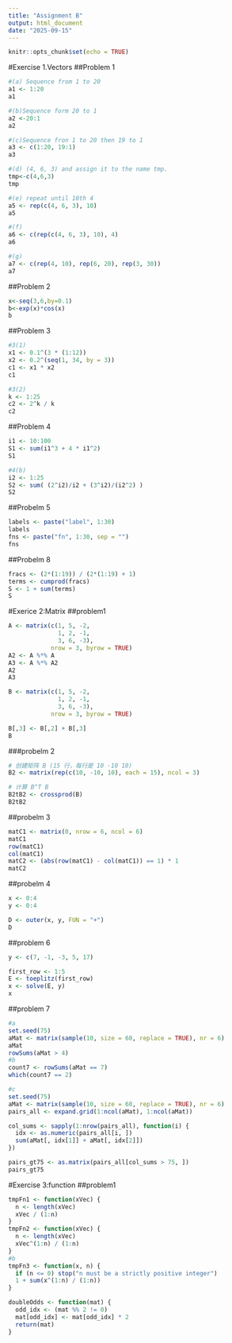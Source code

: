 ```yaml
---
title: "Assignment B"
output: html_document
date: "2025-09-15"
---
```


```r
knitr::opts_chunk$set(echo = TRUE)
```

#Exercise 1.Vectors
##Problem 1
```r
#(a) Sequence from 1 to 20
a1 <- 1:20
a1
```

```r
#(b)Sequence form 20 to 1
a2 <-20:1
a2
```

```r
#(c)Sequence fron 1 to 20 then 19 to 1
a3 <- c(1:20, 19:1)
a3
```

```r
#(d) (4, 6, 3) and assign it to the name tmp.
tmp<-c(4,6,3)
tmp
```

```r
#(e) repeat until 10th 4
a5 <- rep(c(4, 6, 3), 10)
a5
```

```r
#(f)
a6 <- c(rep(c(4, 6, 3), 10), 4)
a6

```

```r
#(g)
a7 <- c(rep(4, 10), rep(6, 20), rep(3, 30))
a7
```

##Problem 2
```r
x<-seq(3,6,by=0.1)
b<-exp(x)*cos(x)
b
```
##Problem 3
```r
#3(1) 
x1 <- 0.1^(3 * (1:12))
x2 <- 0.2^(seq(1, 34, by = 3))
c1 <- x1 * x2
c1
```

```r
#3(2)
k <- 1:25
c2 <- 2^k / k
c2
```
##Problem 4
```r
i1 <- 10:100
S1 <- sum(i1^3 + 4 * i1^2)
S1
```

```r
#4(b)
i2 <- 1:25
S2 <- sum( (2^i2)/i2 + (3^i2)/(i2^2) )
S2
```
##Probelm 5
```r
labels <- paste("label", 1:30)
labels
fns <- paste("fn", 1:30, sep = "")
fns

```

##Probelm 8
```r
fracs <- (2*(1:19)) / (2*(1:19) + 1)
terms <- cumprod(fracs)
S <- 1 + sum(terms)
S
```

#Exerice 2:Matrix
##problem1
```r
A <- matrix(c(1, 5, -2,
              1, 2, -1,
              3, 6, -3),
            nrow = 3, byrow = TRUE)
A2 <- A %*% A
A3 <- A %*% A2
A2
A3
```

```r
B <- matrix(c(1, 5, -2,
              1, 2, -1,
              3, 6, -3),
            nrow = 3, byrow = TRUE)

B[,3] <- B[,2] + B[,3]
B
```

###probelm 2
```r
# 创建矩阵 B (15 行，每行是 10 -10 10)
B2 <- matrix(rep(c(10, -10, 10), each = 15), ncol = 3)

# 计算 B^T B
B2tB2 <- crossprod(B)
B2tB2
```

##probelm 3
```r
matC1 <- matrix(0, nrow = 6, ncol = 6)
matC1
row(matC1)
col(matC1)
matC2 <- (abs(row(matC1) - col(matC1)) == 1) * 1
matC2
```

##probelm 4
```r
x <- 0:4
y <- 0:4

D <- outer(x, y, FUN = "+")
D
```

##problem 6
```r

y <- c(7, -1, -3, 5, 17)

first_row <- 1:5
E <- toeplitz(first_row)
x <- solve(E, y)
x

```

##problem 7
```r
#a
set.seed(75)
aMat <- matrix(sample(10, size = 60, replace = TRUE), nr = 6)
aMat
rowSums(aMat > 4)
#b
count7 <- rowSums(aMat == 7)
which(count7 == 2)
```

```r
#c
set.seed(75)
aMat <- matrix(sample(10, size = 60, replace = TRUE), nr = 6)
pairs_all <- expand.grid(1:ncol(aMat), 1:ncol(aMat))

col_sums <- sapply(1:nrow(pairs_all), function(i) {
  idx <- as.numeric(pairs_all[i, ])
  sum(aMat[, idx[1]] + aMat[, idx[2]])
})

pairs_gt75 <- as.matrix(pairs_all[col_sums > 75, ])
pairs_gt75
```

#Exercise 3:function
##problem1
```r
tmpFn1 <- function(xVec) {
  n <- length(xVec)
  xVec / (1:n)     
}
tmpFn2 <- function(xVec) {
  n <- length(xVec)
  xVec^(1:n) / (1:n)  
}
#b
tmpFn3 <- function(x, n) {
  if (n <= 0) stop("n must be a strictly positive integer")
  1 + sum(x^(1:n) / (1:n))
}


```

```r
doubleOdds <- function(mat) {
  odd_idx <- (mat %% 2 != 0)
  mat[odd_idx] <- mat[odd_idx] * 2
  return(mat)
}



```